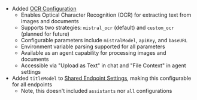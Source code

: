 - Added [OCR Configuration](/docs/configuration/librechat_yaml/object_structure/ocr)
  - Enables Optical Character Recognition (OCR) for extracting text from images and documents
  - Supports two strategies: `mistral_ocr` (default) and `custom_ocr` (planned for future)
  - Configurable parameters include `mistralModel`, `apiKey`, and `baseURL`
  - Environment variable parsing supported for all parameters
  - Available as an agent capability for processing images and documents
  - Accessible via "Upload as Text" in chat and "File Context" in agent settings
- Added `titleModel` to [Shared Endpoint Settings](), making this configurable for all endpoints
    - Note, this doesn't included `assistants` nor `all` configurations
